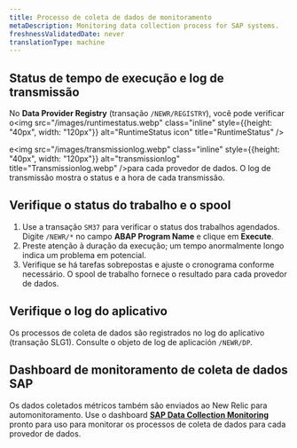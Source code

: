 ```yaml
---
title: Processo de coleta de dados de monitoramento
metaDescription: Monitoring data collection process for SAP systems.
freshnessValidatedDate: never
translationType: machine
---
```


## Status de tempo de execução e log de transmissão

No **Data Provider Registry** (transação `/NEWR/REGISTRY`), você pode verificar o<img src="/images/runtimestatus.webp" class="inline" style={{height: "40px", width: "120px"}} alt="RuntimeStatus icon" title="RuntimeStatus" />

e<img src="/images/transmissionlog.webp" class="inline" style={{height: "40px", width: "120px"}} alt="transmissionlog" title="Transmissionlog.webp" />para cada provedor de dados. O log de transmissão mostra o status e a hora de cada transmissão.

## Verifique o status do trabalho e o spool

1. Use a transação `SM37` para verificar o status dos trabalhos agendados. Digite `/NEWR/*` no campo **ABAP Program Name** e clique em **Execute**.
2. Preste atenção à duração da execução; um tempo anormalmente longo indica um problema em potencial.
3. Verifique se há tarefas sobrepostas e ajuste o cronograma conforme necessário. O spool de trabalho fornece o resultado para cada provedor de dados.

## Verifique o log do aplicativo

Os processos de coleta de dados são registrados no log do aplicativo (transação SLG1). Consulte o objeto de log de aplicación `/NEWR/DP`.

## Dashboard de monitoramento de coleta de dados SAP

Os dados coletados métricos também são enviados ao New Relic para automonitoramento. Use o dashboard [**SAP Data Collection Monitoring**]() pronto para uso para monitorar os processos de coleta de dados para cada provedor de dados.